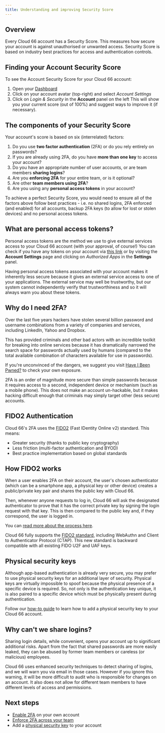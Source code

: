 ```yaml
---
title: Understanding and improving Security Score
---
```


## Overview

Every Cloud 66 account has a Security Score. This measures how secure your account is against unauthorised or unwanted access. Security Score is based on industry best practices for access and authentication controls. 

## Finding your Account Security Score

To see the Account Security Score for your Cloud 66 account:

1. Open your [Dashboard](https://app.cloud66.com/dashboard)
2. Click on your account avatar (top-right) and select *Account Settings*
3. Click on *Login & Security* in the **Account** panel on the left
This will show you your current score (out of 100%) and suggest ways to improve it (if necessary). 

## The components of your Security Score

Your account's score is based on six (interrelated) factors:

1. Do you use **two factor authentication** (2FA) or do you rely entirely on passwords?
2. If you are already using 2FA, do you have **more than one key** to access your account?
3. Do you have an appropriate number of user accounts, or are team members **sharing logins**?
4. Are you **enforcing 2FA** for your entire team, or is it optional?
5. Are other **team members using 2FA**?
6. Are you using any **personal access tokens** in your account?

To achieve a perfect Security Score, you would need to ensure all of the factors above follow best practices - i.e. no shared logins, 2FA enforced (and enabled) for all accounts, backup 2FA keys (to allow for lost or stolen devices) and no personal access tokens. 

## What are personal access tokens?

Personal access tokens are the method we use to give external services access to your Cloud 66 account (with your approval, of course!) You can check if you have any tokens on your account via [this link](https://app.cloud66.com/oauth/authorized_applications) or by visiting the **Account Settings** page and clicking on *Authorized Apps* in the **Settings** panel.

Having personal access tokens associated with your account makes it inherently less secure because it gives an external service access to one of your applications. The external service may well be trustworthy, but our system cannot independently verify that trustworthiness and so it will always warn you about these tokens.

## Why do I need 2FA?

Over the last five years hackers have stolen several billion password and username combinations from a variety of companies and services, including LinkedIn, Yahoo and Dropbox. 

This has provided criminals and other bad actors with an incredible toolkit for breaking into online services because it has dramatically narrowed the search space for passwords actually used by humans (compared to the total available combination of characters available for use in passwords). 

If you're unconvinced of the dangers, we suggest you visit [Have I Been Pwned?](https://haveibeenpwned.com/) to check your own exposure. 

2FA is an order of magnitude more secure than simple passwords because it requires access to a second, independent device or mechanism (such as a mobile phone). This does not make an account un-hackable, but it makes hacking difficult enough that criminals may simply target other (less secure) accounts. 

## FIDO2 Authentication

Cloud 66's 2FA uses the [FIDO2](https://fidoalliance.org/what-is-fido/) (Fast IDentity Online v2) standard. This means:

- Greater security (thanks to public key cryptography)
- Less friction (multi-factor authentication and BYOD)
- Best practice implementation based on global standards

## How FIDO2 works

When a user enables 2FA on their account, the user's chosen authenticator (which can be a smartphone app, a physical key or other device) creates a public/private key pair and shares the public key with Cloud 66. 

Then, whenever anyone requests to log in, Cloud 66 will ask the designated authenticator to prove that it has the correct private key by signing the login request with that key. This is then compared to the public key and, if they correspond, the user is logged in.

You can [read more about the process here](https://fidoalliance.org/how-fido-works/).

Cloud 66 fully supports the [FIDO2 standard](https://fidoalliance.org/fido2/), including WebAuthn and Client to Authenticator Protocol (CTAP). This new standard is backward compatible with all existing FIDO U2F and UAF keys.

## Physical security keys

Although app-based authentication is already very secure, you may prefer to use physical security keys for an additional layer of security. Physical keys are virtually impossible to spoof because the physical presence of a specific device is required. So, not only is the authentication key unique, it is also paired to a specific device which must be physically present during authentication.

Follow our [how-to guide](/:product/:version?/account/two-factor-authentication#adding-a-physical-fido2-security-key) to learn how to add a physical security key to your Cloud 66 account.  

## Why can't we share logins?

Sharing login details, while convenient, opens your account up to significant additional risks. Apart from the fact that shared passwords are more easily leaked, they can be abused by former team members or careless (or malicious) employees. 

Cloud 66 uses enhanced security techniques to detect sharing of logins, and we will warn you via email in those cases. However if you ignore this warning, it will be more difficult to audit who is responsible for changes on an account. It also does not allow for different team members to have different levels of access and permissions.

## Next steps

- [Enable 2FA](/:product/:version?/account/two-factor-authentication) on your own account
- [Enforce 2FA across your team](/:product/:version?/account/two-factor-authentication#enforcing-2fa-for-your-team)
- Add a [physical security key](/:product/:version?/account/two-factor-authentication#adding-a-physical-fido-security-key) to your account